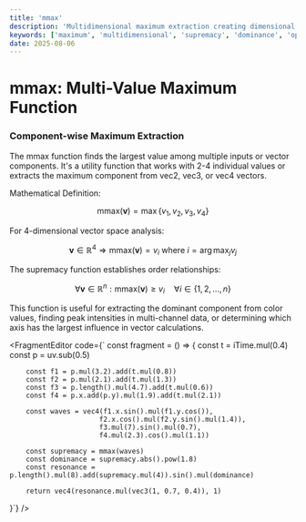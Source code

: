 ```yaml
---
title: 'mmax'
description: 'Multidimensional maximum extraction creating dimensional dominance visualization through mathematical supremacy analysis'
keywords: ['maximum', 'multidimensional', 'supremacy', 'dominance', 'optimization', 'vector', 'component']
date: 2025-08-06
---
```



# mmax: Multi-Value Maximum Function

### Component-wise Maximum Extraction

The mmax function finds the largest value among multiple inputs or vector components. It's a utility function that works with 2-4 individual values or extracts the maximum component from vec2, vec3, or vec4 vectors.

Mathematical Definition:

$$\text{mmax}(\mathbf{v}) = \max\{v_1, v_2, v_3, v_4\}$$

For 4-dimensional vector space analysis:

$$\mathbf{v} \in \mathbb{R}^4 \Rightarrow \text{mmax}(\mathbf{v}) = v_i \text{ where } i = \arg\max_j v_j$$

The supremacy function establishes order relationships:

$$\forall \mathbf{v} \in \mathbb{R}^n: \text{mmax}(\mathbf{v}) \geq v_i \quad \forall i \in \{1,2,\ldots,n\}$$

This function is useful for extracting the dominant component from color values, finding peak intensities in multi-channel data, or determining which axis has the largest influence in vector calculations.

<FragmentEditor
        code={`
const fragment = () => {
    const t = iTime.mul(0.4)
    const p = uv.sub(0.5)

        const f1 = p.mul(3.2).add(t.mul(0.8))
        const f2 = p.mul(2.1).add(t.mul(1.3))
        const f3 = p.length().mul(4.7).add(t.mul(0.6))
        const f4 = p.x.add(p.y).mul(1.9).add(t.mul(2.1))

        const waves = vec4(f1.x.sin().mul(f1.y.cos()),
                          f2.x.cos().mul(f2.y.sin().mul(1.4)),
                          f3.mul(7).sin().mul(0.7),
                          f4.mul(2.3).cos().mul(1.1))

        const supremacy = mmax(waves)
        const dominance = supremacy.abs().pow(1.8)
        const resonance = p.length().mul(8).add(supremacy.mul(4)).sin().mul(dominance)

        return vec4(resonance.mul(vec3(1, 0.7, 0.4)), 1)

}`}
/>
